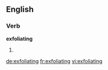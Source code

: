 ==English==

===Verb===
'''exfoliating'''

# {{present participle of|exfoliate}}

[[de:exfoliating]]
[[fr:exfoliating]]
[[vi:exfoliating]]